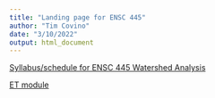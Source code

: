 ```yaml
---
title: "Landing page for ENSC 445"
author: "Tim Covino"
date: "3/10/2022"
output: html_document
---
```


[Syllabus/schedule for ENSC 445 Watershed Analysis](ENSC_445_Syllabus.html){target="_blank"}

[ET module](et/ET_PM_vs_BC.html){target="_blank"}
